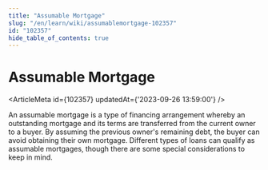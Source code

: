 ```yaml
---
title: "Assumable Mortgage"
slug: "/en/learn/wiki/assumablemortgage-102357"
id: "102357"
hide_table_of_contents: true
---
```



# Assumable Mortgage

<ArticleMeta id={102357} updatedAt={'2023-09-26 13:59:00'} />
<div className='border-solid border-b border-t-0 my-4 border-[var(--ifm-color-gray-300)]' />

An assumable mortgage is a type of financing arrangement whereby an outstanding mortgage and its terms are transferred from the current owner to a buyer. By assuming the previous owner's remaining debt, the buyer can avoid obtaining their own mortgage. Different types of loans can qualify as assumable mortgages, though there are some special considerations to keep in mind.
